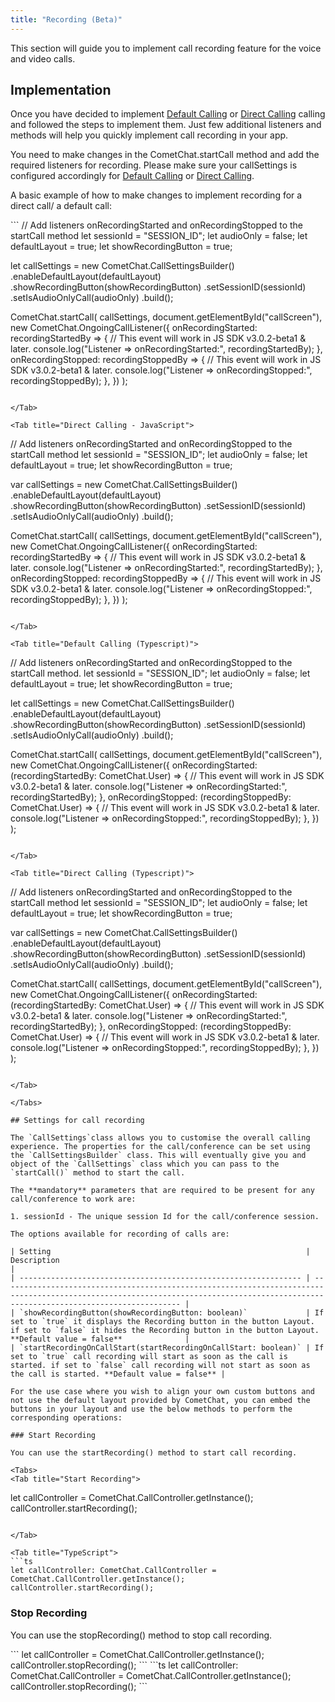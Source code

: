 ```yaml
---
title: "Recording (Beta)"
---
```




This section will guide you to implement call recording feature for the voice and video calls.

## Implementation

Once you have decided to implement [Default Calling](/docs/sdk/javascript/3.0/calling-default-calling) or [Direct Calling](/docs/sdk/javascript/3.0/calling-direct-calling) calling and followed the steps to implement them. Just few additional listeners and methods will help you quickly implement call recording in your app.

You need to make changes in the CometChat.startCall method and add the required listeners for recording. Please make sure your callSettings is configured accordingly for [Default Calling](/docs/sdk/javascript/3.0/calling-default-calling) or [Direct Calling](/docs/sdk/javascript/3.0/calling-direct-calling).

A basic example of how to make changes to implement recording for a direct call/ a default call:

<Tabs>
<Tab title="Default Calling - JavaScript">
```
// Add listeners onRecordingStarted and onRecordingStopped to the startCall method
let sessionId = "SESSION_ID";
let audioOnly = false;
let defaultLayout = true;
let showRecordingButton = true;

let callSettings = new CometChat.CallSettingsBuilder()
  .enableDefaultLayout(defaultLayout)
  .showRecordingButton(showRecordingButton)
  .setSessionID(sessionId)
  .setIsAudioOnlyCall(audioOnly)
  .build();

CometChat.startCall(
  callSettings,
  document.getElementById("callScreen"),
  new CometChat.OngoingCallListener({
      onRecordingStarted: recordingStartedBy => {
          // This event will work in JS SDK v3.0.2-beta1 & later.
          console.log("Listener => onRecordingStarted:", recordingStartedBy);
      },
      onRecordingStopped: recordingStoppedBy => {
          // This event will work in JS SDK v3.0.2-beta1 & later.
          console.log("Listener => onRecordingStopped:", recordingStoppedBy);
      },
  })
);  
```

</Tab>

<Tab title="Direct Calling - JavaScript">
```
// Add listeners onRecordingStarted and onRecordingStopped to the startCall method
let sessionId = "SESSION_ID";
let audioOnly = false;
let defaultLayout = true;
let showRecordingButton = true;

var callSettings = new CometChat.CallSettingsBuilder()
  .enableDefaultLayout(defaultLayout)
  .showRecordingButton(showRecordingButton)
  .setSessionID(sessionId)
  .setIsAudioOnlyCall(audioOnly)
  .build();

CometChat.startCall(
  callSettings,
  document.getElementById("callScreen"),
  new CometChat.OngoingCallListener({
      onRecordingStarted: recordingStartedBy => {
          // This event will work in JS SDK v3.0.2-beta1 & later.
          console.log("Listener => onRecordingStarted:", recordingStartedBy);
      },
      onRecordingStopped: recordingStoppedBy => {
          // This event will work in JS SDK v3.0.2-beta1 & later.
          console.log("Listener => onRecordingStopped:", recordingStoppedBy);
      },
  })
); 
```

</Tab>

<Tab title="Default Calling (Typescript)">
```
// Add listeners onRecordingStarted and onRecordingStopped to the startCall method.
let sessionId = "SESSION_ID";
let audioOnly = false;
let defaultLayout = true;
let showRecordingButton = true;

let callSettings = new CometChat.CallSettingsBuilder()
  .enableDefaultLayout(defaultLayout)
  .showRecordingButton(showRecordingButton)
  .setSessionID(sessionId)
  .setIsAudioOnlyCall(audioOnly)
  .build();

CometChat.startCall(
  callSettings,
  document.getElementById("callScreen"),
  new CometChat.OngoingCallListener({
      onRecordingStarted: (recordingStartedBy: CometChat.User) => {
          // This event will work in JS SDK v3.0.2-beta1 & later.
          console.log("Listener => onRecordingStarted:", recordingStartedBy);
      },
      onRecordingStopped: (recordingStoppedBy: CometChat.User) => {
          // This event will work in JS SDK v3.0.2-beta1 & later.
          console.log("Listener => onRecordingStopped:", recordingStoppedBy);
      },
  })
);
```

</Tab>

<Tab title="Direct Calling (Typescript)">
```
// Add listeners onRecordingStarted and onRecordingStopped to the startCall method
let sessionId = "SESSION_ID";
let audioOnly = false;
let defaultLayout = true;
let showRecordingButton = true;

var callSettings = new CometChat.CallSettingsBuilder()
  .enableDefaultLayout(defaultLayout)
  .showRecordingButton(showRecordingButton)
  .setSessionID(sessionId)
  .setIsAudioOnlyCall(audioOnly)
  .build();

CometChat.startCall(
  callSettings,
  document.getElementById("callScreen"),
  new CometChat.OngoingCallListener({
      onRecordingStarted: (recordingStartedBy: CometChat.User) => {
          // This event will work in JS SDK v3.0.2-beta1 & later.
          console.log("Listener => onRecordingStarted:", recordingStartedBy);
      },
      onRecordingStopped: (recordingStoppedBy: CometChat.User) => {
          // This event will work in JS SDK v3.0.2-beta1 & later.
          console.log("Listener => onRecordingStopped:", recordingStoppedBy);
      },
  })
);
```

</Tab>

</Tabs>

## Settings for call recording

The `CallSettings`class allows you to customise the overall calling experience. The properties for the call/conference can be set using the `CallSettingsBuilder` class. This will eventually give you and object of the `CallSettings` class which you can pass to the `startCall()` method to start the call.

The **mandatory** parameters that are required to be present for any call/conference to work are:

1. sessionId - The unique session Id for the call/conference session.

The options available for recording of calls are:

| Setting                                                         | Description                                                                                                                                                                          |
| --------------------------------------------------------------- | ------------------------------------------------------------------------------------------------------------------------------------------------------------------------------------ |
| `showRecordingButton(showRecordingButton: boolean)`             | If set to `true` it displays the Recording button in the button Layout. if set to `false` it hides the Recording button in the button Layout. **Default value = false**              |
| `startRecordingOnCallStart(startRecordingOnCallStart: boolean)` | If set to `true` call recording will start as soon as the call is started. if set to `false` call recording will not start as soon as the call is started. **Default value = false** |

For the use case where you wish to align your own custom buttons and not use the default layout provided by CometChat, you can embed the buttons in your layout and use the below methods to perform the corresponding operations:

### Start Recording

You can use the startRecording() method to start call recording.

<Tabs>
<Tab title="Start Recording">
```
let callController = CometChat.CallController.getInstance();
callController.startRecording();
```

</Tab>

<Tab title="TypeScript">
```ts
let callController: CometChat.CallController = CometChat.CallController.getInstance();
callController.startRecording();
```

</Tab>

</Tabs>

### Stop Recording

You can use the stopRecording() method to stop call recording.

<Tabs>
<Tab title="Stop Recording">
```
let callController = CometChat.CallController.getInstance();
callController.stopRecording();
```

</Tab>

<Tab title="TypeScript">
```ts
let callController: CometChat.CallController = CometChat.CallController.getInstance();
callController.stopRecording();
```

</Tab>

</Tabs>
